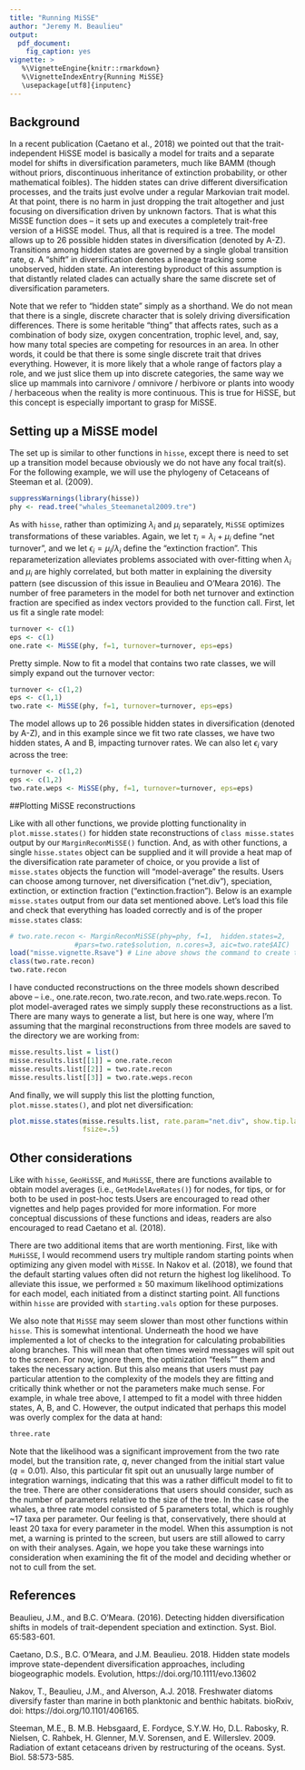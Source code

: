 ```yaml
---
title: "Running MiSSE"
author: "Jeremy M. Beaulieu"
output:
  pdf_document:
    fig_caption: yes
vignette: >
   %\VignetteEngine{knitr::rmarkdown}
   %\VignetteIndexEntry{Running MiSSE}
   \usepackage[utf8]{inputenc}
---
```

## Background

In a recent publication (Caetano et al., 2018) we pointed out that the trait-independent HiSSE model is basically a model for traits and a separate model for shifts in diversification parameters, much like BAMM (though without priors, discontinuous inheritance of extinction probability, or other mathematical foibles). The hidden states can drive different diversification processes, and the traits just evolve under a regular Markovian trait model. At that point, there is no harm in just dropping the trait altogether and just focusing on diversification driven by unknown factors. That is what this MiSSE function does --  it sets up and executes a completely trait-free version of a HiSSE model. Thus, all that is required is a tree. The model allows up to 26 possible hidden states in diversification (denoted by A-Z). Transitions among hidden states are governed by a single global transition rate, $q$. A "shift" in diversification denotes a lineage tracking some unobserved, hidden state. An interesting byproduct of this assumption is that distantly related clades can actually share the same discrete set of diversification parameters.

Note that we refer to "hidden state" simply as a shorthand. We do not mean that there is a single, discrete character that is solely driving diversification differences. There is some heritable "thing" that affects rates, such as a combination of body size, oxygen concentration, trophic level, and, say, how many total species are competing for resources in an area. In other words, it could be that there is some single discrete trait that drives everything. However, it is more likely that a whole range of factors play a role, and we just slice them up into discrete categories, the same way we slice up mammals into carnivore / omnivore / herbivore or plants into woody / herbaceous when the reality is more continuous. This is true for HiSSE, but this concept is especially important to grasp for MiSSE.

## Setting up a MiSSE model

The set up is similar to other functions in `hisse`, except there is need to set up a transition model because obviously we do not have any focal trait(s). For the following example, we will use the phylogeny of Cetaceans of Steeman et al. (2009). 

```r
suppressWarnings(library(hisse))
phy <- read.tree("whales_Steemanetal2009.tre")
```

As with `hisse`, rather than optimizing $\lambda_i$ and $\mu_i$ separately, `MiSSE` optimizes transformations of these variables. Again, we let $\tau_i = \lambda_i+\mu_i$ define "net turnover", and we let $\epsilon_i = \mu_i / \lambda_i$ define the "extinction fraction". This reparameterization alleviates problems associated with over-fitting when $\lambda_i$ and $\mu_i$ are highly correlated, but both matter in explaining the diversity pattern (see discussion of this issue in Beaulieu and O'Meara 2016). The number of free parameters in the model for both net turnover and extinction fraction are specified as index vectors provided to the function call. First, let us fit a single rate model:

```r
turnover <- c(1)
eps <- c(1)
one.rate <- MiSSE(phy, f=1, turnover=turnover, eps=eps)
```

Pretty simple. Now to fit a model that contains two rate classes, we will simply expand out the turnover vector:

```r
turnover <- c(1,2)
eps <- c(1,1)
two.rate <- MiSSE(phy, f=1, turnover=turnover, eps=eps)
```

The model allows up to 26 possible hidden states in diversification (denoted by A-Z), and in this example since we fit two rate classes, we have two hidden states, A and B, impacting turnover rates. We can also let $\epsilon_i$ vary across the tree:

```r
turnover <- c(1,2)
eps <- c(1,2)
two.rate.weps <- MiSSE(phy, f=1, turnover=turnover, eps=eps)
```

##Plotting MiSSE reconstructions

Like with all other functions, we provide plotting functionality in `plot.misse.states()` for hidden state reconstructions of `class misse.states` output by our `MarginReconMiSSE()` function. And, as with other functions, a single `hisse.states` object can be supplied and it will provide a heat map of the diversification rate parameter of choice, or you provide a list of `misse.states` objects the function will "model-average" the results. Users can choose among turnover, net diversification ("net.div"), speciation, extinction, or extinction fraction ("extinction.fraction"). Below is an example `misse.states` output from our data set mentioned above. Let's load this file and check that everything has loaded correctly and is of the proper `misse.states` class:
```r
# two.rate.recon <- MarginReconMiSSE(phy=phy, f=1,  hidden.states=2, 
                #pars=two.rate$solution, n.cores=3, aic=two.rate$AIC)
load("misse.vignette.Rsave") # Line above shows the command to create this result.
class(two.rate.recon)
two.rate.recon
```

I have conducted reconstructions on the three models shown described above -- i.e., one.rate.recon, two.rate.recon, and two.rate.weps.recon. To plot model-averaged rates we simply supply these reconstructions as a list. There are many ways to generate a list, but here is one way, where I'm assuming that the marginal reconstructions from three models are saved to the directory we are working from:
```r
misse.results.list = list()
misse.results.list[[1]] = one.rate.recon
misse.results.list[[2]] = two.rate.recon
misse.results.list[[3]] = two.rate.weps.recon
```

And finally, we will supply this list the plotting function, `plot.misse.states()`, and plot net diversification:
```r
plot.misse.states(misse.results.list, rate.param="net.div", show.tip.label=TRUE, type="phylogram",
                  fsize=.5)
```

## Other considerations

Like with `hisse`, `GeoHiSSE`, and `MuHiSSE`, there are functions available to obtain model averages (i.e., `GetModelAveRates()`) for nodes, for tips, or for both to be used in post-hoc tests.Users are encouraged to read other vignettes and help pages provided for more information. For more conceptual discussions of these functions and ideas, readers are also encouraged to read Caetano et al. (2018). 

There are two additional items that are worth mentioning. First, like with `MuHiSSE`, I would recommend users try multiple random starting points when optimizing any given model with `MiSSE`. In Nakov et al. (2018), we found that the default starting values often did not return the highest log likelihood. To alleviate this issue, we performed $\ge$ 50 maximum likelihood optimizations for each model, each initiated from a distinct starting point. All functions within `hisse` are provided with `starting.vals` option for these purposes. 

We also note that `MiSSE` may seem slower than most other functions within `hisse`. This is somewhat intentional. Underneath the hood we have implemented a lot of checks to the integration for calculating probabilities along branches. This will mean that often times weird messages will spit out to the screen. For now, ignore them, the optimization "feels"" them and takes the necessary action. But this also means that users must pay particular attention to the complexity of the models they are fitting and critically think whether or not the parameters make much sense. For example, in whale tree above, I attemped to fit a model with three hidden states, A, B, and C. However, the output indicated that perhaps this model was overly complex for the data at hand:

```r
three.rate
```

Note that the likelihood was a significant improvement from the two rate model, but the transition rate, $q$, never changed from the initial start value ($q = 0.01$). Also, this particular fit spit out an unusually large number of integration warnings, indicating that this was a rather difficult model to fit to the tree. There are other considerations that users should consider, such as the number of parameters relative to the size of the tree. In the case of the whales, a three rate model consisted of 5 parameters total, which is roughly ~17 taxa per parameter. Our feeling is that, conservatively, there should at least 20 taxa for every parameter in the model. When this assumption is not met, a warning is printed to the screen, but users are still allowed to carry on with their analyses. Again, we hope you take these warnings into consideration when examining the fit of the model and deciding whether or not to cull from the set.

## References

Beaulieu, J.M., and B.C. O'Meara. (2016). Detecting hidden diversification shifts in models of trait-dependent speciation and extinction. Syst. Biol. 65:583-601.

Caetano, D.S., B.C. O'Meara, and J.M. Beaulieu. 2018. Hidden state models improve state-dependent diversification approaches, including biogeographic models. Evolution, https://doi.org/10.1111/evo.13602

Nakov, T., Beaulieu, J.M., and Alverson, A.J. 2018. Freshwater diatoms diversify faster than marine in both planktonic and benthic habitats. bioRxiv, doi: https://doi.org/10.1101/406165.

Steeman, M.E., B. M.B. Hebsgaard, E. Fordyce, S.Y.W. Ho, D.L. Rabosky, R. Nielsen, C. Rahbek, H. Glenner, M.V. Sorensen, and E. Willerslev. 2009. Radiation of extant cetaceans driven by restructuring of the oceans. Syst. Biol. 58:573-585. 
